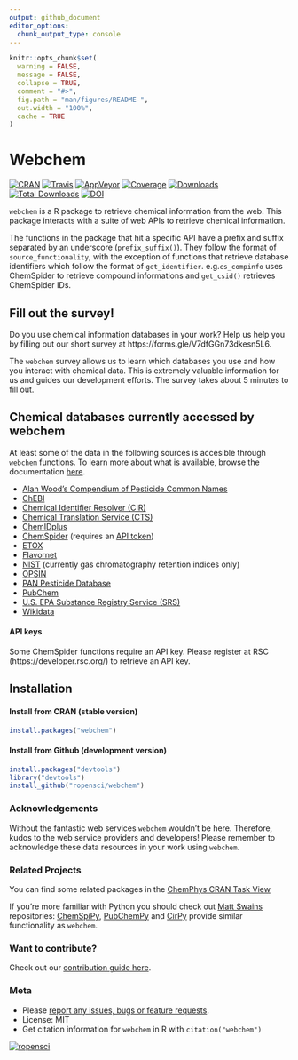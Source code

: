 ```yaml
---
output: github_document
editor_options: 
  chunk_output_type: console
---
```

<!-- README.md is generated from README.Rmd. Please edit that file -->

```r
knitr::opts_chunk$set(
  warning = FALSE, 
  message = FALSE,
  collapse = TRUE,
  comment = "#>",
  fig.path = "man/figures/README-",
  out.width = "100%",
  cache = TRUE
)
```
# Webchem

<!-- badges: start -->

[![CRAN](https://www.r-pkg.org/badges/version/webchem)](https://CRAN.R-project.org/package=webchem) 
[![Travis](https://travis-ci.org/ropensci/webchem.png)](https://travis-ci.org/ropensci/webchem) 
[![AppVeyor](https://ci.appveyor.com/api/projects/status/8m7wpfnxn41kqjnl?svg=true)](https://ci.appveyor.com/project/ropensci/webchem)
[![Coverage](https://codecov.io/github/ropensci/webchem/coverage.svg?branch=master)](https://codecov.io/gh/ropensci/webchem/branch/master) 
[![Downloads](https://cranlogs.r-pkg.org/badges/webchem)](https://cran.r-project.org/package=webchem)
[![Total Downloads](https://cranlogs.r-pkg.org/badges/grand-total/webchem?color=blue)](https://cran.r-project.org/package=webchem)
[![DOI](https://zenodo.org/badge/17223/ropensci/webchem.svg)](https://zenodo.org/badge/latestdoi/17223/ropensci/webchem) 

<!-- badges: end -->

`webchem` is a R package to retrieve chemical information from  the web. 
This package interacts with a suite of web APIs to retrieve chemical information.

The functions in the package that hit a specific API have a prefix and suffix separated by an underscore (`prefix_suffix()`).
They follow the format of `source_functionality`, with the exception of functions that retrieve database identifiers which follow the format of `get_identifier`. e.g.`cs_compinfo` uses ChemSpider to retrieve compound informations and `get_csid()` retrieves ChemSpider IDs.

## Fill out the survey!

Do you use chemical information databases in your work?  Help us help you by filling out our short survey at https://forms.gle/V7dfGGn73dkesn5L6. 

The `webchem` survey allows us to learn which databases you use and how you interact with chemical data. This is extremely valuable information for us and guides our development efforts. The survey takes about 5 minutes to fill out.

## Chemical databases currently accessed by webchem

At least some of the data in the following sources is accesible through `webchem` functions.  To learn more about what is available, browse the documentation [here](https://docs.ropensci.org/webchem/reference/index.html).

- [Alan Wood's Compendium of Pesticide Common Names](http://www.alanwood.net/pesticides/)
- [ChEBI](https://www.ebi.ac.uk/chebi/)
- [Chemical Identifier Resolver (CIR)](http://cactus.nci.nih.gov/chemical/structure)
- [Chemical Translation Service (CTS)](http://cts.fiehnlab.ucdavis.edu/)
- [ChemIDplus](http://chem.sis.nlm.nih.gov/chemidplus/) 
- [ChemSpider](http://www.chemspider.com/) (requires an [API token]((https://developer.rsc.org/)))
- [ETOX](http://webetox.uba.de/webETOX/index.do)
- [Flavornet](http://www.flavornet.org) 
- [NIST](https://webbook.nist.gov) (currently gas chromatography retention indices only)
- [OPSIN](http://opsin.ch.cam.ac.uk/instructions.html)
- [PAN Pesticide Database](http://www.pesticideinfo.org/)
- [PubChem](https://pubchem.ncbi.nlm.nih.gov/)
- [U.S. EPA Substance Registry Service (SRS)](https://cdxnodengn.epa.gov/cdx-srs-rest/)
- [Wikidata](https://www.wikidata.org/wiki/Wikidata:WikiProject_Chemistry)

#### API keys

Some ChemSpider functions require an API key. 
Please register at RSC (https://developer.rsc.org/) to retrieve an API key.

## Installation
#### Install from CRAN (stable version)

```r
install.packages("webchem")
```


#### Install from Github (development version)

```r
install.packages("devtools")
library("devtools")
install_github("ropensci/webchem")
```


### Acknowledgements
Without the fantastic web services `webchem` wouldn't be here. Therefore, kudos to the web service providers and developers! Please remember to acknowledge these data resources in your work using `webchem`.


### Related Projects

You can find some related packages in the [ChemPhys CRAN Task View](https://cran.r-project.org/web/views/ChemPhys.html)

If you're more familiar with Python you should check out [Matt Swains](https://github.com/mcs07) repositories: [ChemSpiPy](https://github.com/mcs07/ChemSpiPy), [PubChemPy](https://github.com/mcs07/PubChemPy) and [CirPy](https://github.com/mcs07/CIRpy) provide similar functionality as `webchem`.

### Want to contribute?

Check out our [contribution guide here](https://github.com/ropensci/webchem/blob/master/CONTRIBUTING.md).

### Meta

- Please [report any issues, bugs or feature requests](https://github.com/ropensci/webchem/issues).
- License: MIT
- Get citation information for `webchem` in R with `citation("webchem")`
  

[![ropensci](http://ropensci.org/public_images/github_footer.png)](http://ropensci.org)
